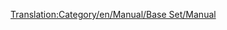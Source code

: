 [[Translation:Category/en/Manual/Base Set/Manual]]

{{en/Bilingual box| Nl
| Een categorie voor artikelen die deel uitmaken van de handleiding.
Artikelen met de sjabloon [[Template:nl/Inhoudsopgave]] worden automatisch toegevoegd aan deze categorie.
| A Category for Manual related pages.
Articles that are called by [[Template:nl/Inhoudsopgave]] are automatically placed here.}}


